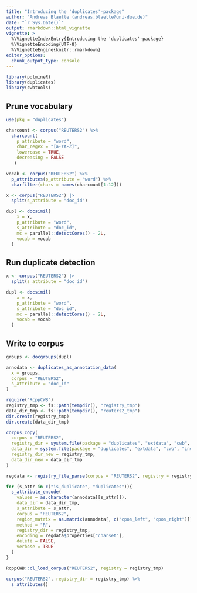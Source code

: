 ```yaml
---
title: "Introducing the 'duplicates'-package"
author: "Andreas Blaette (andreas.blaette@uni-due.de)"
date: "`r Sys.Date()`"
output: rmarkdown::html_vignette
vignette: >
  %\VignetteIndexEntry{Introducing the 'duplicates'-package}
  %\VignetteEncoding{UTF-8}
  %\VignetteEngine{knitr::rmarkdown}
editor_options: 
  chunk_output_type: console
---
```


```r
library(polmineR)
library(duplicates)
library(cwbtools)
```


## Prune vocabulary

```r
use(pkg = "duplicates")

charcount <- corpus("REUTERS2") %>%
  charcount(
    p_attribute = "word",
    char_regex = "[a-zA-Z]",
    lowercase = TRUE,
    decreasing = FALSE
   )

vocab <- corpus("REUTERS2") %>% 
  p_attributes(p_attribute = "word") %>% 
  charfilter(chars = names(charcount[1:12]))

x <- corpus("REUTERS2") |>
  split(s_attribute = "doc_id")

dupl <- docsimil(
    x = x,
    p_attribute = "word",
    s_attribute = "doc_id",
    mc = parallel::detectCores() - 2L,
    vocab = vocab
  )
```


## Run duplicate detection


```r
x <- corpus("REUTERS2") |>
  split(s_attribute = "doc_id")

dupl <- docsimil(
    x = x,
    p_attribute = "word",
    s_attribute = "doc_id",
    mc = parallel::detectCores() - 2L,
    vocab = vocab
  )
```


## Write to corpus

```r
groups <- docgroups(dupl)

annodata <- duplicates_as_annotation_data(
  x = groups,
  corpus = "REUTERS2",
  s_attribute = "doc_id"
)
```


```r
require("RcppCWB")
registry_tmp <- fs::path(tempdir(), "registry_tmp")
data_dir_tmp <- fs::path(tempdir(), "reuters2_tmp")
dir.create(registry_tmp)
dir.create(data_dir_tmp)

corpus_copy(
  corpus = "REUTERS2",
  registry_dir = system.file(package = "duplicates", "extdata", "cwb", "registry"),
  data_dir = system.file(package = "duplicates", "extdata", "cwb", "indexed_corpora", "reuters2"),
  registry_dir_new = registry_tmp,
  data_dir_new = data_dir_tmp
)

regdata <- registry_file_parse(corpus = "REUTERS2", registry = registry_tmp)

for (s_attr in c("is_duplicate", "duplicates")){
  s_attribute_encode(
    values = as.character(annodata[[s_attr]]),
    data_dir = data_dir_tmp,
    s_attribute = s_attr,
    corpus = "REUTERS2",
    region_matrix = as.matrix(annodata[, c("cpos_left", "cpos_right")]),
    method = "R",
    registry_dir = registry_tmp,
    encoding = regdata$properties["charset"],
    delete = FALSE,
    verbose = TRUE
  )
}

RcppCWB::cl_load_corpus("REUTERS2", registry = registry_tmp)

corpus("REUTERS2", registry_dir = registry_tmp) %>% 
  s_attributes()
```